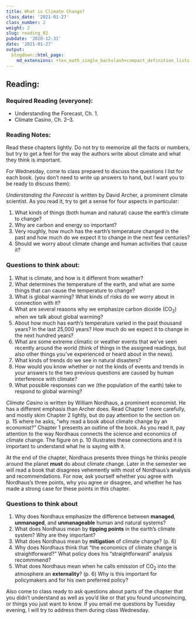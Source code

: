 ```yaml
---
title: What is Climate Change?
class_date: '2021-01-27'
class_number: 2
weight: 2
slug: reading_02
pubdate: '2020-12-31'
date: '2021-01-27'
output:
  blogdown::html_page:
    md_extensions: +tex_math_single_backslash+compact_definition_lists
---
```

## Reading:

### Required Reading (everyone):

* Understanding the Forecast, Ch. 1.
* Climate Casino, Ch. 2--3.

### Reading Notes:

Read these chapters lightly. Do not try to memorize all the facts or numbers, but try to get a feel for the way the authors write about climate and what they think is important.

For Wednesday, come to class prepared to discuss the questions I list for each book.
(you don't need to write up answers to hand, but I want you to be ready to discuss them):

_Understanding the Forecast_ is written by David Archer, a prominent climate scientist. As you read it, try to get a sense for four aspects in particular:

1. What kinds of things (both human and natural) cause the earth's climate to change?
1. Why are carbon and energy so important?
1. Very roughly, how much has the earth's temperature changed in the past and how much do we expect it to change in the next few centuries?
1. Should we worry about climate change and human activities that cause it?


### Questions to think about:

1. What is climate, and how is it different from weather?
1. What determines the temperature of the earth, and what are some things that can cause the temperature to change?
1. What is global warming? What kinds of risks do we worry about in connection with it?
1. What are several reasons why we emphasize carbon dioxide (CO~2~) when we talk about global warming?
1. About how much has earth's temperature varied in the past thousand years? In the last 25,000 years? How much do we expect it to change in the next hundred years?
1. What are some extreme climatic or weather events that we've seen recently around the world (think of things in the assigned readings, but also other things you've experienced or heard about in the news).
1. What kinds of trends do we see in natural disasters?
1. How would you know whether or not the kinds of events and trends in your answers
  to the two previous questions are caused by human interference with climate?
1. What possible responses can we (the population of the earth) take to respond to global warming?

_Climate Casino_ is written by William Nordhaus, a prominent economist. He has a different emphasis than Archer does. Read Chapter 1 more carefully, and mostly skim Chapter 2 lightly, but do pay attention to the section on p. 15 where he asks, "why read a book about climate change by an economist?"  Chapter 1 presents an outline of the book. As you read it, pay attention to the way Nordhaus connects the science and economics of climate change.  The figure on p. 10 illustrates these connections and it is important to understand what he is saying with it.

At the end of the chapter, Nordhaus presents three things he thinks people around the planet **must** do about climate change. Later in the semester we will read a book that disagrees vehemently with most of Nordhaus's analysis and recommendations. For now, ask yourself whether you agree with Nordhaus's three points, why you agree or disagree, and whether he has made a strong case for these points in this chapter.


### Questions to think about

1. Why does Nordhaus emphasize the difference between **managed**, **unmanaged**, and **unmanageable** human and natural systems?
1. What does Nordhaus mean by **tipping points** in the earth's climate system? Why are they important?
1. What does Nordhaus mean by **mitigation** of climate change? (p. 6)
1. Why does Nordhaus think that "the economics of climate change is straightforward?" What policy does his "straightforward" analysis recommmend?
1. What does Nordhaus mean when he calls emission of CO~2~ into the atmosphere an **externality**? (p. 6) Why is this important for policymakers and for his own preferred policy?

Also come to class ready to ask questions about parts of the chapter that you didn't understand as well as you'd like or that you found unconvincing, or things you just want to know. If you email me questions by Tuesday evening, I will try to address them during class Wednesday.
